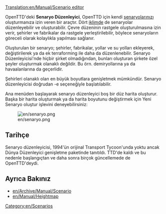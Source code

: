 [[Translation:en/Manual/Scenario editor]]
{{tr/İçindekiler}}

OpenTTD'deki '''Senaryo Düzenleyici''', OpenTTD için kendi [[en/Archive/Manual/Scenario|senaryolarınızı]] oluşturmanıza izin veren bir araçtır. Dört [[en/Manual/Climates|iklimde]] de senaryolar düzenleyebilir ve oluşturabilir. Çevre düzeninin rastgele oluşturulmasına izin verir, şehirler ve fabrikalar da rastgele yerleştirilebilir, böylece senaryoların göreceli olarak kolaylıkla yapılması sağlanır.

Oluşturulan bir senaryo; şehirler, fabrikalar, yollar ve su yolları ekleyerek, değiştirilerek ya da ek terraforming ile daha da düzenlenebilir. Senaryo Düzenleyicisi'nde hiçbir şirket olmadığından, bunları oluşturan şirkete özel şeyler oluşturmak olanaklı değildir. Bu örn. demiryollarına ya da havaalanlarına da geçerlidir.

Şehirleri olanaklı olan en büyük boyutlara genişletmek mümkündür. Senaryo düzenleyicisi doğrudan -e seçeneğiyle başlatılabilir.

Ana menüden başlayarak senaryo düzenleyici boş bir düz harita oluşturur. Başka bir harita oluşturmak ya da harita boyutunu değiştirmek için Yeni Senaryo oluştur işlevini deneyebilirsiniz:

[[File:en/senaryo.png]]

==Tarihçe==
Senaryo düzenleyicisi, 1994'ün orijinal Transport Tycoon'unda yoktu ancak Dünya Düzenleyici genişletme paketinde tanıtıldı. TTD'de kaldı ve bu nedenle başlangıçtan ve daha sonra birçok güncellemede de OpenTTD'deydi.

==Ayrıca Bakınız==
* [[en/Archive/Manual/Scenario]]
* [[en/Manual/Heightmap]]

[[Category:en/Scenarios]]